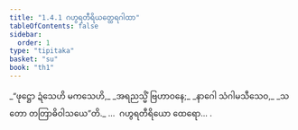 ```yaml
---
title: "1.4.1 ဂဟွရတီရိယတ္ထေရဂါထာ"
tableOfContents: false
sidebar:
  order: 1
type: "tipitaka"
basket: "su"
book: "th1"
---
```



<DynamicBreadcrumb />

<Division number="31" book="th1">

<Paragraph number="72" type="verses" book="th1">
_“ဖုဋ္ဌော ဍံသေဟိ မကသေဟိ,_  
_အရညသ္မိံ ဗြဟာဝနေ;_  
_နာဂေါ သံဂါမသီသေဝ,_  
_သတော တတြာဓိဝါသယေ”တိ._  


</Paragraph>
</Division>

<Paragraph number="73" type="center" book="th1">
…  ဂဟွရတီရိယော ထေရော… .
</Paragraph>